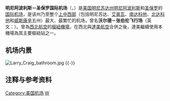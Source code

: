 {{expand|time=2015-02-11T11:53:40+00:00}}
{{noteTA
|G1=USState
}}
{{Infobox Airport
| airport_name = <center>明尼阿波利斯－圣保罗国际机场<br><small>{{lang|en|Minneapolis-Saint Paul International Airport}}</small></center>
| photo        = MSP Airport Diagram.svg
| caption      = 机场规划
| IATA         = MSP
| ICAO         = KMSP
| FAA          = MSP
| type         = [[民用航空|民用]]
| owner        = [[Metropolitan_Airports_Commission|MAC]]
| city         = [[美国|美国]][[明尼阿波利斯|明尼阿波利斯]]和[[圣保罗_(明尼苏达州)|圣保罗]]
| elevation    = 256米
| coordinates  = {{coord|44|52|55|N|093|13|18|W|type:airport_region:US}}
| website      = [http://www.mspairport.com/ www.mspairport.com]
| r1-number    = 4/22
| r1-length-f  = 11,000
| r1-length-m  = 3,354
| r1-surface   = [[Concrete|Concrete]]
| r2-number    = 12R/30L
| r2-length-f  = 10,000
| r2-length-m  = 3,048
| r2-surface   = [[Asphalt|Asphalt]]/Concrete
| r3-number    = 12L/30R
| r3-length-f  = 8,200
| r3-length-m  = 2,499
| r3-surface   = Asphalt/Concrete
| r4-number    = 17/35
| r4-length-f  = 8,000
| r4-length-m  = 2,438
| r4-surface   = Concrete
| stat-year    = 2007
| stat1-header = Passengers
| stat1-data   = 35,157,322
| stat2-header = Traffic Movements
| stat2-data   = 452,972
| footnotes    = Source: Passenger & traffic statistics from MSP airport.<ref>[http://www.mspairport.com/msp/stats/ops_reports.aspx Passenger and traffic statistics for 2007] {{webarchive|url=https://web.archive.org/web/20090402064557/http://www.mspairport.com/msp/stats/ops_reports.aspx |date=2009-04-02 }}</ref>
}}

'''明尼阿波利斯－圣保罗国际机场'''（{{lang-en|Minneapolis-Saint Paul International Airport}}，{{airport codes|MSP|KMSP|MSP}}）是[[美国|美国]][[明尼苏达州|明尼苏达州]][[明尼阿波利斯|明尼阿波利斯]]和[[圣保罗_(明尼苏达州)|圣保罗]]的[[国际机场|国际]][[机场|机场]]，是该州乃至整个[[上中西部|上中西部]]（包括明尼苏达、[[艾奥瓦|艾奥瓦]]、[[南达科他|南达科他]]、[[北达科他|北达科他]]和[[威斯康辛|威斯康辛]]五州）最大、最繁忙的机场，曾名'''沃尔德－张伯伦飞行场'''（英文：'''{{lang|en|Wold-Chamberlain Field}}'''）。曾為[[西北航空|西北航空]]的[[樞紐機場|樞紐機場]]，在西北與[[達美航空|達美航空]]合併之後，達美繼續使用本機場為其主要樞紐站之一。

==机场内景==
[[File:Larry_Craig_bathroom.jpg|thumb]]
{{-}}

== 注释与参考资料 ==
{{reflist}}

{{Major US Airports}}

[[Category:美国机场|Category:美国机场]]
[[Category:曾冠以人名的机场|W]]